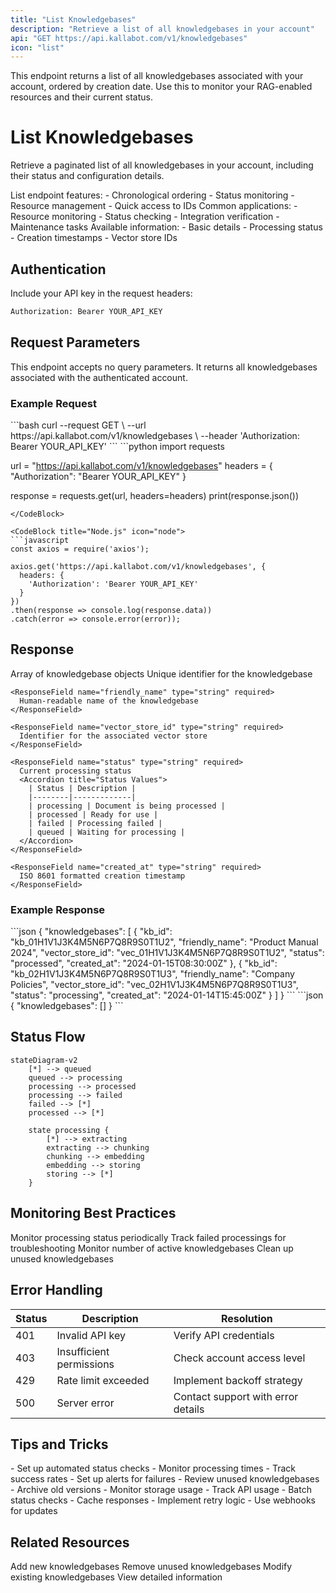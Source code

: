 ```yaml
---
title: "List Knowledgebases"
description: "Retrieve a list of all knowledgebases in your account"
api: "GET https://api.kallabot.com/v1/knowledgebases"
icon: "list"
---
```


<Note>
  This endpoint returns a list of all knowledgebases associated with your account, ordered by creation date. Use this to monitor your RAG-enabled resources and their current status.
</Note>

# List Knowledgebases

Retrieve a paginated list of all knowledgebases in your account, including their status and configuration details.

<Tabs>
  <Tab title="Overview">
    List endpoint features:
    - Chronological ordering
    - Status monitoring
    - Resource management
    - Quick access to IDs
  </Tab>
  <Tab title="Use Cases">
    Common applications:
    - Resource monitoring
    - Status checking
    - Integration verification
    - Maintenance tasks
  </Tab>
  <Tab title="Response Types">
    Available information:
    - Basic details
    - Processing status
    - Creation timestamps
    - Vector store IDs
  </Tab>
</Tabs>

## Authentication

Include your API key in the request headers:

```bash
Authorization: Bearer YOUR_API_KEY
```

## Request Parameters

This endpoint accepts no query parameters. It returns all knowledgebases associated with the authenticated account.

### Example Request

<CodeGroup>
  <CodeBlock title="cURL" icon="curl">
  ```bash
  curl --request GET \
    --url https://api.kallabot.com/v1/knowledgebases \
    --header 'Authorization: Bearer YOUR_API_KEY'
  ```
  </CodeBlock>

  <CodeBlock title="Python" icon="python">
  ```python
  import requests

  url = "https://api.kallabot.com/v1/knowledgebases"
  headers = {
      "Authorization": "Bearer YOUR_API_KEY"
  }

  response = requests.get(url, headers=headers)
  print(response.json())
  ```
  </CodeBlock>

  <CodeBlock title="Node.js" icon="node">
  ```javascript
  const axios = require('axios');

  axios.get('https://api.kallabot.com/v1/knowledgebases', {
    headers: {
      'Authorization': 'Bearer YOUR_API_KEY'
    }
  })
  .then(response => console.log(response.data))
  .catch(error => console.error(error));
  ```
  </CodeBlock>
</CodeGroup>

## Response

<ResponseField name="knowledgebases" type="array" required>
  Array of knowledgebase objects
  <Expandable title="Knowledgebase Object">
    <ResponseField name="kb_id" type="string" required>
      Unique identifier for the knowledgebase
    </ResponseField>

    <ResponseField name="friendly_name" type="string" required>
      Human-readable name of the knowledgebase
    </ResponseField>

    <ResponseField name="vector_store_id" type="string" required>
      Identifier for the associated vector store
    </ResponseField>

    <ResponseField name="status" type="string" required>
      Current processing status
      <Accordion title="Status Values">
        | Status | Description |
        |--------|-------------|
        | processing | Document is being processed |
        | processed | Ready for use |
        | failed | Processing failed |
        | queued | Waiting for processing |
      </Accordion>
    </ResponseField>

    <ResponseField name="created_at" type="string" required>
      ISO 8601 formatted creation timestamp
    </ResponseField>
  </Expandable>
</ResponseField>

### Example Response

<CodeGroup>
  <CodeBlock title="Success">
  ```json
  {
    "knowledgebases": [
      {
        "kb_id": "kb_01H1V1J3K4M5N6P7Q8R9S0T1U2",
        "friendly_name": "Product Manual 2024",
        "vector_store_id": "vec_01H1V1J3K4M5N6P7Q8R9S0T1U2",
        "status": "processed",
        "created_at": "2024-01-15T08:30:00Z"
      },
      {
        "kb_id": "kb_02H1V1J3K4M5N6P7Q8R9S0T1U3",
        "friendly_name": "Company Policies",
        "vector_store_id": "vec_02H1V1J3K4M5N6P7Q8R9S0T1U3",
        "status": "processing",
        "created_at": "2024-01-14T15:45:00Z"
      }
    ]
  }
  ```
  </CodeBlock>

  <CodeBlock title="Empty">
  ```json
  {
    "knowledgebases": []
  }
  ```
  </CodeBlock>
</CodeGroup>

## Status Flow

```mermaid
stateDiagram-v2
    [*] --> queued
    queued --> processing
    processing --> processed
    processing --> failed
    failed --> [*]
    processed --> [*]

    state processing {
        [*] --> extracting
        extracting --> chunking
        chunking --> embedding
        embedding --> storing
        storing --> [*]
    }
```

## Monitoring Best Practices

<CardGroup cols={2}>
  <Card title="Regular Checks" icon="clock">
    Monitor processing status periodically
  </Card>
  <Card title="Status Tracking" icon="chart-line">
    Track failed processings for troubleshooting
  </Card>
  <Card title="Resource Usage" icon="gauge">
    Monitor number of active knowledgebases
  </Card>
  <Card title="Maintenance" icon="broom">
    Clean up unused knowledgebases
  </Card>
</CardGroup>

## Error Handling

| Status | Description | Resolution |
|--------|-------------|------------|
| 401    | Invalid API key | Verify API credentials |
| 403    | Insufficient permissions | Check account access level |
| 429    | Rate limit exceeded | Implement backoff strategy |
| 500    | Server error | Contact support with error details |

## Tips and Tricks

<AccordionGroup>
  <Accordion title="Efficient Monitoring">
    - Set up automated status checks
    - Monitor processing times
    - Track success rates
    - Set up alerts for failures
  </Accordion>

  <Accordion title="Resource Management">
    - Review unused knowledgebases
    - Archive old versions
    - Monitor storage usage
    - Track API usage
  </Accordion>

  <Accordion title="Performance Optimization">
    - Batch status checks
    - Cache responses
    - Implement retry logic
    - Use webhooks for updates
  </Accordion>
</AccordionGroup>

## Related Resources

<CardGroup cols={2}>
  <Card title="Create Knowledgebase" icon="plus" href="/api-reference/knowledgebases/create">
    Add new knowledgebases
  </Card>
  <Card title="Delete Knowledgebase" icon="trash" href="/api-reference/knowledgebases/delete">
    Remove unused knowledgebases
  </Card>
  <Card title="Update Knowledgebase" icon="pen" href="/api-reference/knowledgebases/update">
    Modify existing knowledgebases
  </Card>
  <Card title="Get Knowledgebase" icon="magnifying-glass" href="/api-reference/knowledgebases/get">
    View detailed information
  </Card>
</CardGroup>
